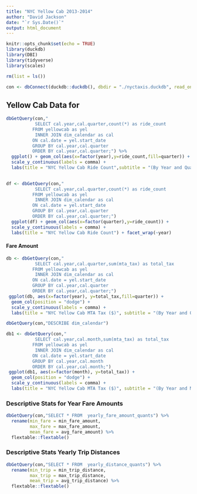 ```yaml
---
title: "NYC Yellow Cab 2013-2014"
author: "David Jackson"
date: "`r Sys.Date()`"
output: html_document
---
```


```r
knitr::opts_chunk$set(echo = TRUE)
library(duckdb)
library(DBI)
library(tidyverse)
library(scales)
```
```r
rm(list = ls())

con <- dbConnect(duckdb::duckdb(), dbdir = "./nyctaxis.duckdb", read_only = TRUE)
```

## Yellow Cab Data for

```r

dbGetQuery(con,"
           SELECT cal.year,cal.quarter,count(*) as ride_count
          FROM yellowcab as yel
           INNER JOIN dim_calendar as cal
          ON cal.date = yel.start_date 
          GROUP BY cal.year,cal.quarter
          ORDER BY cal.year,cal.quarter;") %>%
  ggplot() + geom_col(aes(x=factor(year),y=ride_count,fill=quarter)) +
  scale_y_continuous(labels = comma) +
  labs(title = "NYC Yellow Cab Ride Count",subtitle = "(By Year and Quarter)")
  
```
```r
df <- dbGetQuery(con,"
           SELECT cal.year,cal.quarter,count(*) as ride_count
          FROM yellowcab as yel
           INNER JOIN dim_calendar as cal
          ON cal.date = yel.start_date 
          GROUP BY cal.year,cal.quarter
          ORDER BY cal.year,cal.quarter;") 
  ggplot(df) + geom_col(aes(x=factor(quarter),y=ride_count)) +
  scale_y_continuous(labels = comma) +
  labs(title = "NYC Yellow Cab Ride Count") + facet_wrap(~year)
```

#### Fare Amount

```r
db <- dbGetQuery(con,"
           SELECT cal.year,cal.quarter,sum(mta_tax) as total_tax
          FROM yellowcab as yel
           INNER JOIN dim_calendar as cal
          ON cal.date = yel.start_date 
          GROUP BY cal.year,cal.quarter
          ORDER BY cal.year,cal.quarter;")
 ggplot(db, aes(x=factor(year), y=total_tax,fill=quarter)) +
  geom_col(position = "dodge") +
  scale_y_continuous(labels = comma) +
  labs(title = "NYC Yellow Cab MTA Tax ($)", subtitle = "(By Year and Quarter)") 


```
```r
dbGetQuery(con,"DESCRIBE dim_calendar")
```

```r
db1 <- dbGetQuery(con,"
           SELECT cal.year,cal.month,sum(mta_tax) as total_tax
          FROM yellowcab as yel
           INNER JOIN dim_calendar as cal
          ON cal.date = yel.start_date 
          GROUP BY cal.year,cal.month
          ORDER BY cal.year,cal.month;")
 ggplot(db1, aes(x=factor(month), y=total_tax)) +
  geom_col(position = "dodge") +
  scale_y_continuous(labels = comma) +
  labs(title = "NYC Yellow Cab MTA Tax ($)", subtitle = "(By Year and Month)") + facet_wrap(~year)


```

### Descriptive Stats for Year Fare Amounts

```r
dbGetQuery(con,"SELECT * FROM  yearly_fare_amount_quants") %>%
  rename(min_fare = min_fare_amount,
         max_fare = max_fare_amount,
         mean_fare = avg_fare_amount) %>%
  flextable::flextable()

```

### Descriptive Stats Yearly Trip Distances

```r
dbGetQuery(con,"SELECT * FROM  yearly_distance_quants") %>%
  rename(min_trip = min_trip_distance,
         max_trip = max_trip_distance,
         mean_trip = avg_trip_distance) %>%
  flextable::flextable()

```
